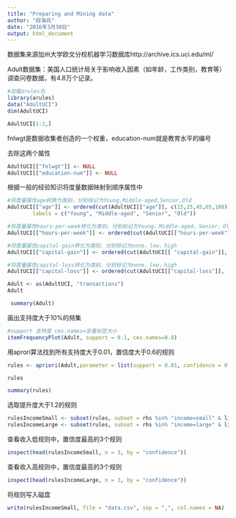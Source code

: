 ```yaml
---
title: "Preparing and Mining data"
author: "段海兵"
date: "2016年3月30日"
output: html_document
---
```

数据集来源加州大学欧文分校机器学习数据库http://archive.ics.uci.edu/ml/

Adult数据集：美国人口统计局关于影响收入因素（如年龄，工作类别，教育等）调查问卷数据，有4.8万个记录。
```r
#加载arules包
library(arules)
data("AdultUCI")
dim(AdultUCI)
```

```r
AdultUCI[1:2,]
```

fnlwgt是数据收集者创造的一个权重，education-num就是教育水平的编号

去除这两个属性
```r
AdultUCI[["fnlwgt"]] <- NULL
AdultUCI[["education-num"]] <- NULL
```
根据一般的经验知识将度量数据映射到顺序属性中

```r
#将度量属性age转换为类别，分别标记为Young,Middle-aged,Senior,Old
AdultUCI[["age"]] <- ordered(cut(AdultUCI[["age"]], c(15,25,45,65,100)),
        labels = c("Young", "Middle-aged", "Senior", "Old"))

#将度量属性hours-per-week转化为类别，分别标记为Young，Middle-aged，Senior，Old
AdultUCI[["hours-per-week"]] <- ordered(cut(AdultUCI[["hours-per-week"]], c(0,25,40,60,168)),labels = c("Part-time", "Full-time", "Over-time", "Workaholic"))

#将度量属性capital-gain转化为类别，分别标记为none，low，high
AdultUCI[["capital-gain"]] <- ordered(cut(AdultUCI[[ "capital-gain"]],      c(-Inf,0,median(AdultUCI[["capital-gain"]][AdultUCI[[ "capital-gain"]]>0]),Inf)),labels = c("None", "Low", "High"))

#将度量属性capital-loss转化为类别，分别标记为none，low，high
AdultUCI[["capital-loss"]] <- ordered(cut(AdultUCI[["capital-loss"]],          c(-Inf,0,median(AdultUCI[["capital-loss"]][AdultUCI[[ "capital-loss"]]>0]),Inf)),labels = c("none", "low", "high"))

```

```r
Adult <- as(AdultUCI, "transactions")
Adult
```


```r
 summary(Adult)
```
画出支持度大于10%的频集
```r
#support 支持度 cex.names=变量标签大小
itemFrequencyPlot(Adult, support = 0.1, cex.names=0.8)
```

用aprori算法找到所有支持度大于0.01，置信度大于0.6的规则
```r

rules <- apriori(Adult,parameter = list(support = 0.01, confidence = 0.6))
```

```r
rules
```

```r
summary(rules)
```

选取提升度大于1.2的规则
```r
rulesIncomeSmall <- subset(rules, subset = rhs %in% "income=small" & lift > 1.2)
rulesIncomeLarge <- subset(rules, subset = rhs %in% "income=large" & lift > 1.2)
```
查看收入低规则中，置信度最高的3个规则
```r
inspect(head(rulesIncomeSmall, n = 3, by = "confidence"))
```

查看收入高规则中，置信度最高的3个规则
```r
inspect(head(rulesIncomeLarge, n = 3, by = "confidence"))
```

将规则写入磁盘
```r
write(rulesIncomeSmall, file = "data.csv", sep = ",", col.names = NA)
```